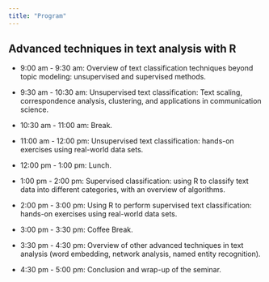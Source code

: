 ```yaml
---
title: "Program"
---
```


## Advanced techniques in text analysis with R

-   9:00 am - 9:30 am: Overview of text classification techniques beyond topic modeling: unsupervised and supervised methods.

-   9:30 am - 10:30 am: Unsupervised text classification: Text scaling, correspondence analysis, clustering, and applications in communication science.

-   10:30 am - 11:00 am: Break.

-   11:00 am - 12:00 pm: Unsupervised text classification: hands-on exercises using real-world data sets.

-   12:00 pm - 1:00 pm: Lunch.

-   1:00 pm - 2:00 pm: Supervised classification: using R to classify text data into different categories, with an overview of algorithms.

-   2:00 pm - 3:00 pm: Using R to perform supervised text classification: hands-on exercises using real-world data sets.

-   3:00 pm - 3:30 pm: Coffee Break.

-   3:30 pm - 4:30 pm: Overview of other advanced techniques in text analysis (word embedding, network analysis, named entity recognition).

-   4:30 pm - 5:00 pm: Conclusion and wrap-up of the seminar.
